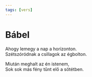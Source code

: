 ```yaml
---
tags: [vers]
---
```


# Bábel

Ahogy lemegy a nap a horizonton.  
Szétszóródnak a csillagok az égbolton.

Miután meghalt az én istenem,  
Sok sok más fény tűnt elő a sötétben.
